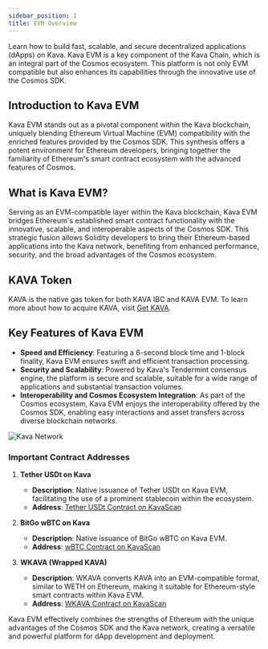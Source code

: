```yaml
---
sidebar_position: 1
title: EVM Overview
---
```


Learn how to build fast, scalable, and secure decentralized applications (dApps) on Kava. Kava EVM is a key component of the Kava Chain, which is an integral part of the Cosmos ecosystem. This platform is not only EVM compatible but also enhances its capabilities through the innovative use of the Cosmos SDK.

## Introduction to Kava EVM

Kava EVM stands out as a pivotal component within the Kava blockchain, uniquely blending Ethereum Virtual Machine (EVM) compatibility with the enriched features provided by the Cosmos SDK. This synthesis offers a potent environment for Ethereum developers, bringing together the familiarity of Ethereum's smart contract ecosystem with the advanced features of Cosmos.

## What is Kava EVM?

Serving as an EVM-compatible layer within the Kava blockchain, Kava EVM bridges Ethereum's established smart contract functionality with the innovative, scalable, and interoperable aspects of the Cosmos SDK. This strategic fusion allows Solidity developers to bring their Ethereum-based applications into the Kava network, benefiting from enhanced performance, security, and the broad advantages of the Cosmos ecosystem.

## KAVA Token

KAVA is the native gas token for both KAVA IBC and KAVA EVM. To learn more about how to acquire KAVA, visit [Get KAVA](https://app.kava.io/get-kava).

## Key Features of Kava EVM

- **Speed and Efficiency**: Featuring a 6-second block time and 1-block finality, Kava EVM ensures swift and efficient transaction processing.
- **Security and Scalability**: Powered by Kava's Tendermint consensus engine, the platform is secure and scalable, suitable for a wide range of applications and substantial transaction volumes.
- **Interoperability and Cosmos Ecosystem Integration**: As part of the Cosmos ecosystem, Kava EVM enjoys the interoperability offered by the Cosmos SDK, enabling easy interactions and asset transfers across diverse blockchain networks.

![Kava Network](../../static/img/intro.svg)

### Important Contract Addresses

1. **Tether USDt on Kava**

   - **Description**: Native issuance of Tether USDt on Kava EVM, facilitating the use of a prominent stablecoin within the ecosystem.
   - **Address**: [Tether USDt Contract on KavaScan](https://kavascan.com/token/0x919C1c267BC06a7039e03fcc2eF738525769109c)

2. **BitGo wBTC on Kava**

   - **Description**: Native issuance of BitGo wBTC on Kava EVM.
   - **Address**: [wBTC Contract on KavaScan](https://kavascan.com/token/0xb5c4423a65B953905949548276654C96fcaE6992)

3. **WKAVA (Wrapped KAVA)**
   - **Description**: WKAVA converts KAVA into an EVM-compatible format, similar to WETH on Ethereum, making it suitable for Ethereum-style smart contracts within Kava EVM.
   - **Address**: [WKAVA Contract on KavaScan](https://kavascan.com/token/0xc86c7C0eFbd6A49B35E8714C5f59D99De09A225b)

Kava EVM effectively combines the strengths of Ethereum with the unique advantages of the Cosmos SDK and the Kava network, creating a versatile and powerful platform for dApp development and deployment.
